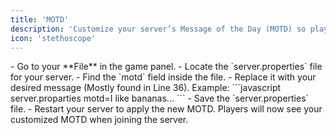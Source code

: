 ```yaml
--- 
title: 'MOTD' 
description: 'Customize your server’s Message of the Day (MOTD) so players see your desired message when joining.' 
icon: 'stethoscope'
---
```


<Steps>
    <Step title="Open server.properties">
    - Go to your **File** in the game panel.  
    - Locate the `server.properties` file for your server.
    </Step>
    <Step title="Edit the MOTD">
    - Find the `motd` field inside the file.  
    - Replace it with your desired message (Mostly found in Line 36). Example:
    <CodeGroup>
    ```javascript server.proparties
    motd=I like bananas...
    ```
    </CodeGroup>
    </Step>
    <Step title="Save and Restart">
    - Save the `server.properties` file.  
    - Restart your server to apply the new MOTD.
    </Step>
</Steps>

<Check>
Players will now see your customized MOTD when joining the server.
</Check>